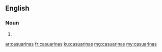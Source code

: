 ==English==

===Noun===
{{head|en|noun plural form}}

# {{plural of|casuarina|lang=en}}

[[ar:casuarinas]]
[[fr:casuarinas]]
[[ku:casuarinas]]
[[mg:casuarinas]]
[[my:casuarinas]]